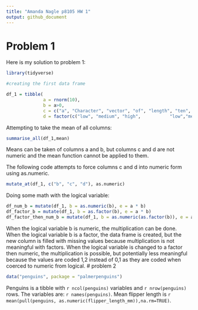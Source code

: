 ```yaml
---
title: "Amanda Nagle p8105 HW 1"
output: github_document
---
```

 

# Problem 1

Here is  my solution to problem 1:

```r
library(tidyverse)

#creating the first data frame

df_1 = tibble(
              a = rnorm(10),
              b = a>0,
              c = c("a", "Character", "vector", "of", "length", "ten", "in", "column", "lettered", "c"),
              d = factor(c("low", "medium", "high",           "low","medium", "high", "low", "medium", "high", "low")))
```
Attempting to take the mean of all columns:
```r
summarise_all(df_1,mean)
```
Means can be taken of columns a and b, but columns c and d are not numeric and the mean function cannot be applied to them.

The following code attempts to force columns c and d into numeric form using as.numeric.

```r
mutate_at(df_1, c("b", "c", "d"), as.numeric)
```
Doing some math with the logical variable:
```r
df_num_b = mutate(df_1, b = as.numeric(b), e = a * b)
df_factor_b = mutate(df_1, b = as.factor(b), e = a * b)
df_factor_then_num_b = mutate(df_1, b = as.numeric(as.factor(b)), e = a * b)
```
When the logical variable b is numeric, the multiplication can be done.
When the logical variable b is a factor, the data frame is created, but the new column is filled with missing values because multiplication is not meaningful with factors.
When the logical variable is changed to a factor then numeric, the multiplication is possible, but potentially less meaningful because the values are coded 1,2 instead of 0,1 as they are coded when coerced to numeric from logical. 
# problem 2


```r
data("penguins", package = "palmerpenguins")
```
Penguins is a tibble with `r ncol(penguins)` variables and `r nrow(penguins)` rows. The variables are: `r names(penguins)`. Mean flipper length is `r mean(pull(penguins, as.numeric(flipper_length_mm)),na.rm=TRUE)`.
